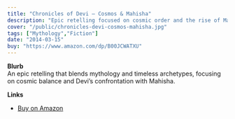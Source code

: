 ```yaml
---
title: "Chronicles of Devi — Cosmos & Mahisha"
description: "Epic retelling focused on cosmic order and the rise of Mahisha."
cover: "/public/chronicles-devi-cosmos-mahisha.jpg"
tags: ["Mythology","Fiction"]
date: "2014-03-15"
buy: "https://www.amazon.com/dp/B00JCWATXU"
---
```


**Blurb**  
An epic retelling that blends mythology and timeless archetypes, focusing on cosmic balance and Devi’s confrontation with Mahisha.

**Links**  
- [Buy on Amazon](https://www.amazon.com/dp/B00JCWATXU)
